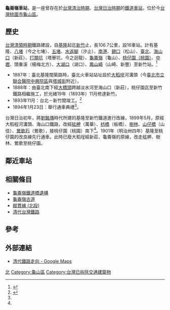 {{refimprove|time=2015-08-06T12:27:47+00:00}}
{{coord|25|00|06.24|N|121|21|42.21|E|type:landmark|display=title}}
{{NoteTA |G1=Railway |G2=Transport}}
{{Infobox_Station|
RouteType=Tra|
Title=龜崙嶺車站|
|linecolour=gray|
EngTitle=|
Operator=[[全台鐵路商務總局|全台鐵路商務總局]]|
Line=[[縱貫線_(北段)|台北－新竹段]]|
Place=[[桃園市|桃園市]][[龜山區|龜山區]]|
StartDate=1893年10月30日|
EndDate=1901年|
Code=無|
Style=平面車站|
TraOldName=龜崙嶺火車碼頭|
TraLevel=無|
TraPlatformS=無|
TraElecCode=|
TraWeb=|
TraStartLocal=臺北|
TraMile=18.9|
}}

'''龜崙嶺車站'''，是一座曾存在於[[台灣清治時期|台灣清治時期]]、[[台灣日治時期|台灣日治時期]]的[[鐵道車站|鐵道車站]]，位於今[[台灣|台灣]][[桃園市|桃園市]][[龜山區|龜山區]]。

== 歷史 ==
[[台灣清領時期|台灣清領時期]]鐵路建設，自[[基隆車站|基隆]]起迄[[新竹車站|新竹]]止，長106.7公里，設16車站。計有基隆、[[七堵車站|八堵]]（今之七堵）、[[五堵車站|五堵]]、[[汐止車站|水返腳]]（汐止）、[[南港車站|南港]]、[[松山車站_(台灣)|錫口]]（松山）、[[大稻埕車站_(鐵道部)|臺北]]、[[新莊站_(新北市)|海山口]]（新莊）、[[迴龍站|打類坑]]（塔寮坑，今之迴龍）、[[龜崙嶺車站|龜崙嶺]]（龜山）、[[桃園車站_(臺鐵)|桃仔園（桃園）]]、[[中壢車站|中壢]]、頭重溪（楊梅北方）、[[湖口車站|大湖口]]（湖口）、[[新豐車站_(台灣)|鳳山崎]]（山崎、新豐）至新竹站。<ref name="車站沿革">{{cite web|language=zh-tw|url=http://www.railway.gov.tw/Taipei/CP.aspx?SN=11263|title=台灣鐵路車站沿革|author=|publisher=臺灣鐵路管理局|date=|accessdate=2013-11-03|archive-url=https://web.archive.org/web/20170315050115/http://www.railway.gov.tw/Taipei/CP.aspx?SN=11263|archive-date=2017-03-15|dead-url=yes}}</ref>
*1887年：臺北基隆間築路時，臺北火車站站址設於[[大稻埕|大稻埕]]河溝頭（今[[臺北市立聯合醫院中興院區|臺北市立聯合醫院中興院區]]與[[塔城街|塔城街]]附近）。
*1888年：由臺北南下經[[臺北大橋|大橋頭]]跨越淡水河至海山口（新莊），桃仔園迄至新竹鐵路相繼施工，於光緒19年（1893年）11月修達新竹。
*1893年11月：台北－新竹間竣工。<ref>{{cite book|author=江慶林翻譯 |coauthors= 台灣總督府鐵道部編輯|title=《臺灣鐵路史》上卷 |year=1990年6月 |publisher=台灣省文獻委員會發行 |location=台北市 |isbn= }}</ref>
*1894年1月23日：舉行通車典禮<ref name="車站沿革"/>。

台灣日治初年，將[[劉銘傳|劉銘傳]]時代所建的基隆至新竹鐵道進行改線，1899年5月，原經大稻程河溝頭、海山口鐵路，改經[[萬華車站|艋舺]]（萬華）、[[板橋車站_(臺灣)|枋橋]]（板橋）、[[樹林車站|樹林]]、[[山佳車站|山仔橋]]（山佳）、[[鶯歌車站|鶯歌石]]（鶯歌），接桃仔園（桃園）南下<ref name="車站沿革"/>。1901年（明治卅四年）基隆至桃仔園的改良線先行通車。此時已廢大稻埕經新莊、龜崙嶺的原線，改走艋舺、樹林、鶯歌至桃仔園。

==鄰近車站==
{{start rail box|[[全台鐵路商務總局|全台鐵路商務總局]]}}
{{s-abandoned|[[迴龍站|打類坑車站]]}}
{{s-line|[[縱貫線_(北段)|台北－新竹段]]|（廢止）|gray}}
{{s-abandoned|[[桃園車站_(臺鐵)|桃仔園車站]]|}}
{{end box}}

==相關條目==
*[[龜崙嶺鐵道橋遺構|龜崙嶺鐵道橋遺構]]
*[[龜崙嶺古道|龜崙嶺古道]]
*[[縱貫線_(北段)|縱貫線 (北段)]]
*[[臺灣鐵路_(清朝)|清代台灣鐵路]]

== 參考 ==
{{reflist}}

== 外部連結 ==
*[https://maps.google.com.tw/maps/ms?msa=0&msid=217344941588278416647.0004e5371307d3f902ff0&hl=zh-TW&brcurrent=3,0x345d5538b0b6645f:0x5aa90dfa6620edc0,0&ie=UTF8&t=m&ll=24.972365,121.341248&spn=0.597552,0.878906&z=10&source=embed 清代鐵路走向 - Google Maps]

{{劉銘傳鐵路}}

[[Category:台灣鐵路廢站|北]]
[[Category:龜山區|Category:龜山區]]
[[Category:台灣已拆除交通建築物|Category:台灣已拆除交通建築物]]